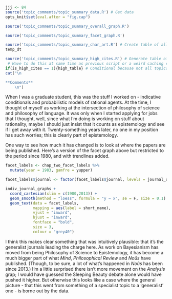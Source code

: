 ```r
jjj <- 84
source('topic_comments/topic_summary_data.R') # Get data
opts_knit$set(eval.after = "fig.cap")
```

```r
source('topic_comments/topic_summary_overall_graph.R')
```

```r
source('topic_comments/topic_summary_facet_graph.R')
```

```r
source('topic_comments/topic_summary_char_art.R') # Create table of all articles in topic
temp_dt
```

```r
source('topic_comments/topic_summary_high_cites.R') # Generate table of highly cited articles. 
 # Have to do this at same time as previous script or a weird caching error occurs.
if(is_high_cites == 1){high_table} # Conditional because not all topics have high cites
cat("\n

**Comments**
	\n")
```

When I was a graduate student, this was the stuff I worked on - indicative conditionals and probabilistic models of rational agents. At the time, I thought of myself as working at the intersection of philosophy of science and philosophy of language. It was only when I started applying for jobs that I thought, well, since what I'm doing is working on stuff about rationality, maybe I should just insist that it counts as epistemology and see if I get away with it. Twenty-something years later, no one in my position has such worries; this is clearly part of epistemology.

One way to see how much it has changed is to look at where the papers are being published. Here's a version of the facet graph above but restricted to the period since 1980, and with trendlines added.

```r
facet_labels <- chap_two_facet_labels %>%
  mutate(year = 1983, gamfre = yupper)

facet_labels$journal <- factor(facet_labels$journal, levels = journal_order)

indiv_journal_graphs +
  coord_cartesian(xlim = c(1980,2013)) +
  geom_smooth(method = "loess", formula = "y ~ x", se = F, size = 0.1) +
  geom_text(data = facet_labels,
            mapping = aes(label = short_name),
            vjust = "inward", 
            hjust = "inward",
            fontface = "bold", 
            size = 3,
            colour = "grey40")

```

I think this makes clear something that was intuitively plausible: that it's the generalist journals leading the charge here. As work on Bayesianism has moved from being Philosophy of Science to Epistemology, it has become a much bigger part of what _Mind_, _Philosophical Review_ and _Noûs_ have published. (Though, to be sure, a lot of what's happened in _Noûs_ has been since 2013.) I'm a little surprised there isn't more movement on the _Analysis_ grap; I would have guessed the Sleeping Beauty debate alone would have pushed it higher. But otherwise this looks like a case where the general picture - that this went from something of a specialist topic to a 'generalist' one - is borne out by the data.